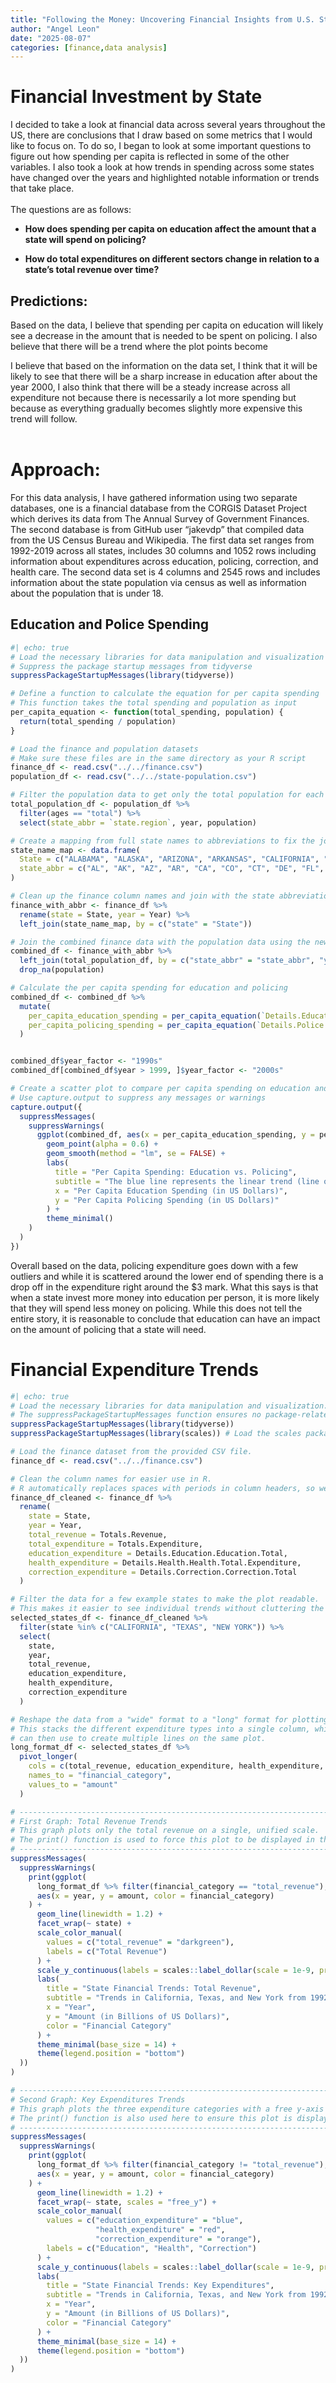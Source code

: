 ```yaml
---
title: "Following the Money: Uncovering Financial Insights from U.S. State Budgets"
author: "Angel Leon"
date: "2025-08-07"
categories: [finance,data analysis]
---
```


# Financial Investment by State

I decided to take a look at financial data across several years throughout the US, there are conclusions that I draw based on some metrics that I would like to focus on. To do so, I began to look at some important questions to figure out how spending per capita is reflected in some of the other variables. I also took a look at how trends in spending across some states have changed over the years and highlighted notable information or trends that take place.\
\
The questions are as follows:

-   **How does spending per capita on education affect the amount that a state will spend on policing?**

-   **How do total expenditures on different sectors change in relation to a state's total revenue over time?**\

## Predictions:

Based on the data, I believe that spending per capita on education will likely see a decrease in the amount that is needed to be spent on policing. I also believe that there will be a trend where the plot points become

I believe that based on the information on the data set, I think that it will be likely to see that there will be a sharp increase in education after about the year 2000, I also think that there will be a steady increase across all expenditure not because there is necessarily a lot more spending but because as everything gradually becomes slightly more expensive this trend will follow.\
\

# Approach:

For this data analysis, I have gathered information using two separate databases, one is a financial database from the CORGIS Dataset Project which derives its data from The Annual Survey of Government Finances. The second database is from GitHub user "jakevdp" that compiled data from the US Census Bureau and Wikipedia. The first data set ranges from 1992-2019 across all states, includes 30 columns and 1052 rows including information about expenditures across education, policing, correction, and health care. The second data set is 4 columns and 2545 rows and includes information about the state population via census as well as information about the population that is under 18.

## Education and Police Spending

```r
#| echo: true
# Load the necessary libraries for data manipulation and visualization
# Suppress the package startup messages from tidyverse
suppressPackageStartupMessages(library(tidyverse))

# Define a function to calculate the equation for per capita spending
# This function takes the total spending and population as input
per_capita_equation <- function(total_spending, population) {
  return(total_spending / population)
}

# Load the finance and population datasets
# Make sure these files are in the same directory as your R script
finance_df <- read.csv("../../finance.csv")
population_df <- read.csv("../../state-population.csv")

# Filter the population data to get only the total population for each state and year
total_population_df <- population_df %>%
  filter(ages == "total") %>%
  select(state_abbr = `state.region`, year, population)

# Create a mapping from full state names to abbreviations to fix the join issue
state_name_map <- data.frame(
  State = c("ALABAMA", "ALASKA", "ARIZONA", "ARKANSAS", "CALIFORNIA", "COLORADO", "CONNECTICUT", "DELAWARE", "FLORIDA", "GEORGIA", "HAWAII", "IDAHO", "ILLINOIS", "INDIANA", "IOWA", "KANSAS", "KENTUCKY", "LOUISIANA", "MAINE", "MARYLAND", "MASSACHUSETTS", "MICHIGAN", "MINNESOTA", "MISSISSIPPI", "MISSOURI", "MONTANA", "NEBRASKA", "NEVADA", "NEW HAMPSHIRE", "NEW JERSEY", "NEW MEXICO", "NEW YORK", "NORTH CAROLINA", "NORTH DAKOTA", "OHIO", "OKLAHOMA", "OREGON", "PENNSYLVANIA", "RHODE ISLAND", "SOUTH CAROLINA", "SOUTH DAKOTA", "TENNESSEE", "TEXAS", "UTAH", "VERMONT", "VIRGINIA", "WASHINGTON", "WEST VIRGINIA", "WISCONSIN", "WYOMING"),
  state_abbr = c("AL", "AK", "AZ", "AR", "CA", "CO", "CT", "DE", "FL", "GA", "HI", "ID", "IL", "IN", "IA", "KS", "KY", "LA", "ME", "MD", "MA", "MI", "MN", "MS", "MO", "MT", "NE", "NV", "NH", "NJ", "NM", "NY", "NC", "ND", "OH", "OK", "OR", "PA", "RI", "SC", "SD", "TN", "TX", "UT", "VT", "VA", "WA", "WV", "WI", "WY")
)

# Clean up the finance column names and join with the state abbreviation map
finance_with_abbr <- finance_df %>%
  rename(state = State, year = Year) %>%
  left_join(state_name_map, by = c("state" = "State"))

# Join the combined finance data with the population data using the new abbreviation column
combined_df <- finance_with_abbr %>%
  left_join(total_population_df, by = c("state_abbr" = "state_abbr", "year")) %>%
  drop_na(population)

# Calculate the per capita spending for education and policing
combined_df <- combined_df %>%
  mutate(
    per_capita_education_spending = per_capita_equation(`Details.Education.Education.Total`, population),
    per_capita_policing_spending = per_capita_equation(`Details.Police.protection`, population)
  )


combined_df$year_factor <- "1990s"
combined_df[combined_df$year > 1999, ]$year_factor <- "2000s"

# Create a scatter plot to compare per capita spending on education and policing
# Use capture.output to suppress any messages or warnings
capture.output({
  suppressMessages(
    suppressWarnings(
      ggplot(combined_df, aes(x = per_capita_education_spending, y = per_capita_policing_spending, color = year_factor)) +
        geom_point(alpha = 0.6) +
        geom_smooth(method = "lm", se = FALSE) +
        labs(
          title = "Per Capita Spending: Education vs. Policing",
          subtitle = "The blue line represents the linear trend (line of best fit).",
          x = "Per Capita Education Spending (in US Dollars)",
          y = "Per Capita Policing Spending (in US Dollars)"
        ) +
        theme_minimal()
    )
  )
})
```

Overall based on the data, policing expenditure goes down with a few outliers and while it is scattered around the lower end of spending there is a drop off in the expenditure right around the \$3 mark. What this says is that when a state invest more money into education per person, it is more likely that they will spend less money on policing. While this does not tell the entire story, it is reasonable to conclude that education can have an impact on the amount of policing that a state will need.

# Financial Expenditure Trends

```r
#| echo: true
# Load the necessary libraries for data manipulation and visualization.
# The suppressPackageStartupMessages function ensures no package-related messages are shown.
suppressPackageStartupMessages(library(tidyverse))
suppressPackageStartupMessages(library(scales)) # Load the scales package for advanced label formatting

# Load the finance dataset from the provided CSV file.
finance_df <- read.csv("../../finance.csv")

# Clean the column names for easier use in R.
# R automatically replaces spaces with periods in column headers, so we need to account for that.
finance_df_cleaned <- finance_df %>%
  rename(
    state = State,
    year = Year,
    total_revenue = Totals.Revenue,
    total_expenditure = Totals.Expenditure,
    education_expenditure = Details.Education.Education.Total,
    health_expenditure = Details.Health.Health.Total.Expenditure,
    correction_expenditure = Details.Correction.Correction.Total
  )

# Filter the data for a few example states to make the plot readable.
# This makes it easier to see individual trends without cluttering the graph.
selected_states_df <- finance_df_cleaned %>%
  filter(state %in% c("CALIFORNIA", "TEXAS", "NEW YORK")) %>%
  select(
    state,
    year,
    total_revenue,
    education_expenditure,
    health_expenditure,
    correction_expenditure
  )

# Reshape the data from a "wide" format to a "long" format for plotting.
# This stacks the different expenditure types into a single column, which ggplot2
# can then use to create multiple lines on the same plot.
long_format_df <- selected_states_df %>%
  pivot_longer(
    cols = c(total_revenue, education_expenditure, health_expenditure, correction_expenditure),
    names_to = "financial_category",
    values_to = "amount"
  )

# -------------------------------------------------------------------------
# First Graph: Total Revenue Trends
# This graph plots only the total revenue on a single, unified scale.
# The print() function is used to force this plot to be displayed in the output.
# -------------------------------------------------------------------------
suppressMessages(
  suppressWarnings(
    print(ggplot(
      long_format_df %>% filter(financial_category == "total_revenue"),
      aes(x = year, y = amount, color = financial_category)
    ) +
      geom_line(linewidth = 1.2) +
      facet_wrap(~ state) +
      scale_color_manual(
        values = c("total_revenue" = "darkgreen"),
        labels = c("Total Revenue")
      ) +
      scale_y_continuous(labels = scales::label_dollar(scale = 1e-9, prefix = "$", suffix = "B")) +
      labs(
        title = "State Financial Trends: Total Revenue",
        subtitle = "Trends in California, Texas, and New York from 1992 to 2016",
        x = "Year",
        y = "Amount (in Billions of US Dollars)",
        color = "Financial Category"
      ) +
      theme_minimal(base_size = 14) +
      theme(legend.position = "bottom")
  ))
)

# -------------------------------------------------------------------------
# Second Graph: Key Expenditures Trends
# This graph plots the three expenditure categories with a free y-axis scale.
# The print() function is also used here to ensure this plot is displayed.
# -------------------------------------------------------------------------
suppressMessages(
  suppressWarnings(
    print(ggplot(
      long_format_df %>% filter(financial_category != "total_revenue"),
      aes(x = year, y = amount, color = financial_category)
    ) +
      geom_line(linewidth = 1.2) +
      facet_wrap(~ state, scales = "free_y") +
      scale_color_manual(
        values = c("education_expenditure" = "blue",
                   "health_expenditure" = "red",
                   "correction_expenditure" = "orange"),
        labels = c("Education", "Health", "Correction")
      ) +
      scale_y_continuous(labels = scales::label_dollar(scale = 1e-9, prefix = "$", suffix = "B")) +
      labs(
        title = "State Financial Trends: Key Expenditures",
        subtitle = "Trends in California, Texas, and New York from 1992 to 2016",
        x = "Year",
        y = "Amount (in Billions of US Dollars)",
        color = "Financial Category"
      ) +
      theme_minimal(base_size = 14) +
      theme(legend.position = "bottom")
  ))
)

```

\
